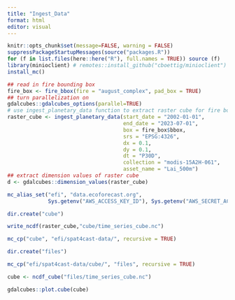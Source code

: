 ```yaml
---
title: "Ingest_Data"
format: html
editor: visual
---
```


```r
knitr::opts_chunk$set(message=FALSE, warning = FALSE)
suppressPackageStartupMessages(source("packages.R"))
for (f in list.files(here::here("R"), full.names = TRUE)) source (f)
library(minioclient) # remotes::install_github("cboettig/minioclient")
install_mc()
```

```r
## read in fire bounding box
fire_box <- fire_bbox(fire = "august_complex", pad_box = TRUE)
## turn parallelization on
gdalcubes::gdalcubes_options(parallel=TRUE)
# use ingest_planetary_data function to extract raster cube for fire bounding box between Jan 1 2002 and July 1 2023.
raster_cube <- ingest_planetary_data(start_date = "2002-01-01",
                                     end_date = "2023-07-01",
                                     box = fire_box$bbox,
                                     srs = "EPSG:4326",
                                     dx = 0.1,
                                     dy = 0.1,
                                     dt = "P30D",
                                     collection = "modis-15A2H-061",
                                     asset_name = "Lai_500m")
## extract dimension values of raster cube
d <- gdalcubes::dimension_values(raster_cube)

mc_alias_set("efi", "data.ecoforecast.org",
             Sys.getenv("AWS_ACCESS_KEY_ID"), Sys.getenv("AWS_SECRET_ACCESS_KEY"))

dir.create("cube")

write_ncdf(raster_cube,"cube/time_series_cube.nc")

mc_cp("cube", "efi/spat4cast-data/", recursive = TRUE)

dir.create("files")

mc_cp("efi/spat4cast-data/cube/", "files", recursive = TRUE)

cube <- ncdf_cube("files/time_series_cube.nc")

gdalcubes::plot.cube(cube)


```
